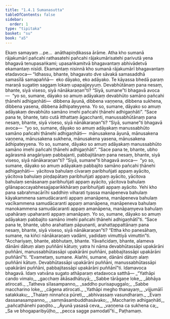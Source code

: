 ```yaml
---
title: "1.4.1 Sumanasutta"
tableOfContents: false
sidebar:
  order: 1
type: "tipitaka"
basket: "su"
book: "a5"
---
```



<DynamicBreadcrumb />

<Division number="31" book="a5" bookNo="16" page="27">

<Paragraph number="133" book="a5">
Ekaṃ samayaṃ …pe…  anāthapiṇḍikassa ārāme. Atha kho sumanā rājakumārī pañcahi rathasatehi pañcahi rājakumārisatehi parivutā yena bhagavā tenupasaṅkami; upasaṅkamitvā bhagavantaṃ abhivādetvā ekamantaṃ nisīdi. Ekamantaṃ nisinnā kho sumanā rājakumārī bhagavantaṃ etadavoca—
</Paragraph>

<Paragraph number="134" book="a5">
“Idhassu, bhante, bhagavato dve sāvakā samasaddhā samasīlā samapaññā—  eko dāyako, eko adāyako. Te kāyassa bhedā paraṃ maraṇā sugatiṃ saggaṃ lokaṃ upapajjeyyuṃ. Devabhūtānaṃ pana nesaṃ, bhante, siyā viseso, siyā nānākaraṇan”ti?
</Paragraph>

<Paragraph number="135" book="a5">
“Siyā, sumane”ti bhagavā avoca—  “yo so, sumane, dāyako so amuṃ adāyakaṃ devabhūto samāno pañcahi ṭhānehi adhigaṇhāti—  dibbena āyunā, dibbena vaṇṇena, dibbena sukhena, dibbena yasena, dibbena ādhipateyyena. Yo so, sumane, dāyako so amuṃ adāyakaṃ devabhūto samāno imehi pañcahi ṭhānehi adhigaṇhāti”.
</Paragraph>

<Paragraph number="136" book="a5">
“Sace pana te, bhante, tato cutā itthattaṃ āgacchanti, manussabhūtānaṃ pana nesaṃ, bhante, siyā viseso, siyā nānākaraṇan”ti? “Siyā, sumane”ti bhagavā avoca—  “yo so, sumane, dāyako so amuṃ adāyakaṃ manussabhūto samāno pañcahi ṭhānehi adhigaṇhāti—  mānusakena āyunā, mānusakena vaṇṇena, mānusakena sukhena, mānusakena yasena, mānusakena ādhipateyyena. Yo so, sumane, dāyako so amuṃ adāyakaṃ manussabhūto samāno imehi pañcahi ṭhānehi adhigaṇhāti”.
</Paragraph>

<Paragraph number="137" book="a5">
“Sace pana te, bhante, ubho agārasmā anagāriyaṃ pabbajanti, pabbajitānaṃ pana nesaṃ, bhante, siyā viseso, siyā nānākaraṇan”ti? “Siyā, sumane”ti bhagavā avoca—  “yo so, sumane, dāyako so amuṃ adāyakaṃ pabbajito samāno pañcahi ṭhānehi adhigaṇhāti—  yācitova bahulaṃ cīvaraṃ paribhuñjati appaṃ ayācito, yācitova bahulaṃ piṇḍapātaṃ paribhuñjati appaṃ ayācito, yācitova bahulaṃ senāsanaṃ paribhuñjati appaṃ ayācito, yācitova bahulaṃ gilānapaccayabhesajjaparikkhāraṃ paribhuñjati appaṃ ayācito. Yehi kho pana sabrahmacārīhi saddhiṃ viharati tyassa manāpeneva bahulaṃ kāyakammena samudācaranti appaṃ amanāpena, manāpeneva bahulaṃ vacīkammena samudācaranti appaṃ amanāpena, manāpeneva bahulaṃ manokammena samudācaranti appaṃ amanāpena, manāpaṃyeva bahulaṃ upahāraṃ upaharanti appaṃ amanāpaṃ. Yo so, sumane, dāyako so amuṃ adāyakaṃ pabbajito samāno imehi pañcahi ṭhānehi adhigaṇhātī”ti.
</Paragraph>

<Paragraph number="138" book="a5">
“Sace pana te, bhante, ubho arahattaṃ pāpuṇanti, arahattappattānaṃ pana nesaṃ, bhante, siyā viseso, siyā nānākaraṇan”ti? “Ettha kho panesāhaṃ, sumane, na kiñci nānākaraṇaṃ vadāmi, yadidaṃ vimuttiyā vimuttin”ti.
</Paragraph>

<Paragraph number="139" book="a5">
“Acchariyaṃ, bhante, abbhutaṃ, bhante. Yāvañcidaṃ, bhante, alameva dānāni dātuṃ alaṃ puññāni kātuṃ; yatra hi nāma devabhūtassāpi upakārāni puññāni, manussabhūtassāpi upakārāni puññāni, pabbajitassāpi upakārāni puññānī”ti. “Evametaṃ, sumane. Alañhi, sumane, dānāni dātuṃ alaṃ puññāni kātuṃ. Devabhūtassāpi upakārāni puññāni, manussabhūtassāpi upakārāni puññāni, pabbajitassāpi upakārāni puññānī”ti.
</Paragraph>

<Paragraph number="140" book="a5">
Idamavoca bhagavā. Idaṃ vatvāna sugato athāparaṃ etadavoca satthā—
</Paragraph>

<Paragraph number="141" type="verses" book="a5">
_“Yathāpi cando vimalo,_  
_gacchaṃ ākāsadhātuyā;_  
_Sabbe tārāgaṇe loke,_  
_ābhāya atirocati._  

</Paragraph>

<Paragraph number="142" type="verses" book="a5">
_Tatheva sīlasampanno,_  
_saddho purisapuggalo;_  
_Sabbe maccharino loke,_  
_cāgena atirocati._  

</Paragraph>

<Paragraph number="143" type="verses" book="a5">
_Yathāpi megho thanayaṃ,_  
_vijjumālī satakkaku;_  
_Thalaṃ ninnañca pūreti,_  
_abhivassaṃ vasundharaṃ._  

</Paragraph>

<Paragraph number="144" type="verses" book="a5">
_Evaṃ dassanasampanno,_  
_sammāsambuddhasāvako;_  
_Macchariṃ adhigaṇhāti,_  
_pañcaṭhānehi paṇḍito._  

</Paragraph>

<Paragraph number="145" type="verses" book="a5">
_Āyunā yasasā ceva,_  
_vaṇṇena ca sukhena ca;_  
_Sa ve bhogaparibyūḷho,_  
_pecca sagge pamodatī”ti._  


</Paragraph>
</Division>

<Paragraph number="146" type="center" book="a5">
Paṭhamaṃ.
</Paragraph>
